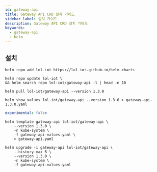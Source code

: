 ```yaml
---
id: gateway-api
title: Gateway API CRD 설치 가이드
sidebar_label: 설치 가이드
description: Gateway API CRD 설치 가이드
keywords:
  - gateway-api
  - helm
---
```


## 설치

```shell
helm repo add lol-iot https://lol-iot.github.io/helm-charts
```

```shell
helm repo update lol-iot \
&& helm search repo lol-iot/gateway-api -l | head -n 10
```

```shell
helm pull lol-iot/gateway-api --version 1.3.0
```

```shell
helm show values lol-iot/gateway-api --version 1.3.0 > gateway-api-1.3.0.yaml
```

```yaml title="gateway-api-values.yaml"
experimental: false
```

```shell
helm template gateway-api lol-iot/gateway-api \
    --version 1.3.0 \
    -n kube-system \
    -f gateway-api-values.yaml \
    > gateway-api.yaml
```

```shell
helm upgrade -i gateway-api lol-iot/gateway-api \
    --history-max 5 \
    --version 1.3.0 \
    -n kube-system \
    -f gateway-api-values.yaml
```
